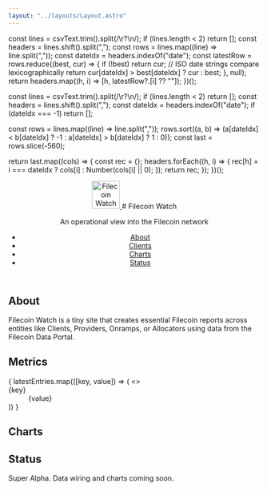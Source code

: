 ```yaml
---
layout: "../layouts/Layout.astro"
---
```



  const lines = csvText.trim().split(/\r?\n/);
  if (lines.length < 2) return [];
  const headers = lines.shift().split(",");
  const rows = lines.map((line) => line.split(","));
  const dateIdx = headers.indexOf("date");
  const latestRow = rows.reduce((best, cur) => {
    if (!best) return cur;
    // ISO date strings compare lexicographically
    return cur[dateIdx] > best[dateIdx] ? cur : best;
  }, null);
  return headers.map((h, i) => [h, latestRow?.[i] ?? ""]);
})();

  const lines = csvText.trim().split(/\r?\n/);
  if (lines.length < 2) return [];
  const headers = lines.shift().split(",");
  const dateIdx = headers.indexOf("date");
  if (dateIdx === -1) return [];

  const rows = lines.map((line) => line.split(","));
  rows.sort((a, b) => (a[dateIdx] < b[dateIdx] ? -1 : a[dateIdx] > b[dateIdx] ? 1 : 0));
  const last = rows.slice(-560);

  return last.map((cols) => {
    const rec = {};
    headers.forEach((h, i) => {
      rec[h] = i === dateIdx ? cols[i] : Number(cols[i] || 0);
    });
    return rec;
  });
})();

<header class="site-header">
  <a href={import.meta.env.BASE_URL} aria-label="Filecoin Watch home">
    <img
      src={import.meta.env.BASE_URL + 'favicon.svg'}
      alt="Filecoin Watch"
      width="56"
      height="56"
      decoding="async"
      loading="eager"
      fetchpriority="high"
    />
  </a>
  # Filecoin Watch

  <p class="subhead">An operational view into the Filecoin network</p>
  <nav aria-label="Primary">
    <ul class="nav">
      <li><a href="#about">About</a></li>
      <li><a href="clients">Clients</a></li>
      <li><a href="#charts">Charts</a></li>
      <li><a href="#status">Status</a></li>
    </ul>
  </nav>
</header>

## About

Filecoin Watch is a tiny site that creates essential Filecoin reports across entities like Clients, Providers, Onramps, or Allocators using data from the Filecoin Data Portal.

## Metrics

<dl class="metrics">
  {
    latestEntries.map(([key, value]) => (
      <>
        <dt>{key}</dt>
        <dd>{value}</dd>
      </>
    ))
  }
</dl>

## Charts

<div class="charts">
  <LineChart data={series} x="date" y="unique_deal_making_clients" label="Unique deal-making clients" />
  <LineChart data={series} x="date" y="unique_deal_making_providers" label="Unique deal-making providers" />
  <LineChart data={series} x="date" y="clients_with_active_deals" label="Clients with active deals" />
  <LineChart data={series} x="date" y="providers_with_active_deals" label="Providers with active deals" />
  <LineChart data={series} x="date" y="providers_with_power" label="Providers with power" />
  </div>

## Status

Super Alpha. Data wiring and charts coming soon.
